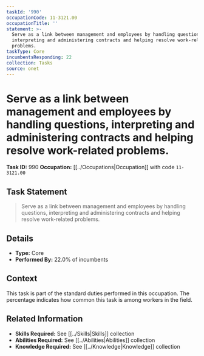 ```yaml
---
taskId: '990'
occupationCode: 11-3121.00
occupationTitle: ''
statement: >-
  Serve as a link between management and employees by handling questions,
  interpreting and administering contracts and helping resolve work-related
  problems.
taskType: Core
incumbentsResponding: 22
collection: Tasks
source: onet
---
```

# Serve as a link between management and employees by handling questions, interpreting and administering contracts and helping resolve work-related problems.

**Task ID:** 990
**Occupation:** [[../Occupations|Occupation]] with code `11-3121.00`

## Task Statement

> Serve as a link between management and employees by handling questions, interpreting and administering contracts and helping resolve work-related problems.

## Details

- **Type:** Core
- **Performed By:** 22.0% of incumbents

## Context

This task is part of the standard duties performed in this occupation. The percentage indicates how common this task is among workers in the field.

## Related Information

- **Skills Required:** See [[../Skills|Skills]] collection
- **Abilities Required:** See [[../Abilities|Abilities]] collection
- **Knowledge Required:** See [[../Knowledge|Knowledge]] collection
